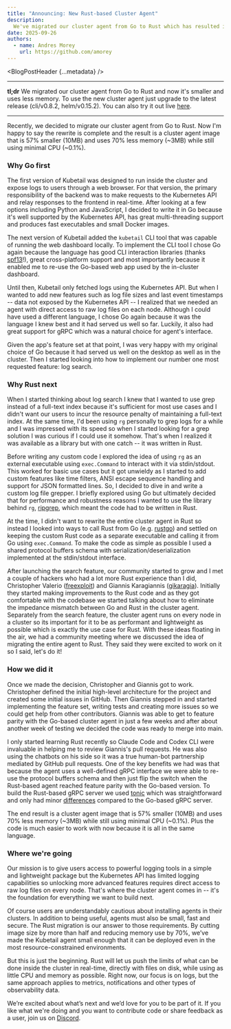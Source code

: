 ```yaml
---
title: "Announcing: New Rust-based Cluster Agent"
description:
  We've migrated our cluster agent from Go to Rust which has resulted in a 57% decrease in image size (10MB) and a 70% decrease in memory (~3MB). It's also easier to develop with now because there's no impedence mismatch between the gRPC server code and the Rust-based RipGrep library we use for search internally.
date: 2025-09-26
authors:
  - name: Andres Morey
    url: https://github.com/amorey
---
```



<BlogPostHeader {...metadata} />

---

**tl;dr** We migrated our cluster agent from Go to Rust and now it's smaller and uses less memory. To use the new cluster agent just upgrade to the latest release (cli/v0.8.2, helm/v0.15.2). You can also try it out live [here](https://www.kubetail.com/demo).

---

Recently, we decided to migrate our cluster agent from Go to Rust. Now I'm happy to say the rewrite is complete and the result is a cluster agent image that is 57% smaller (10MB) and uses 70% less memory (~3MB) while still using minimal CPU (~0.1%).

### Why Go first

The first version of Kubetail was designed to run inside the cluster and expose logs to users through a web browser. For that version, the primary responsibility of the backend was to make requests to the Kubernetes API and relay responses to the frontend in real-time. After looking at a few options including Python and JavaScript, I decided to write it in Go because it's well supported by the Kubernetes API, has great multi-threading support and produces fast executables and small Docker images.

The next version of Kubetail added the `kubetail` CLI tool that was capable of running the web dashboard locally. To implement the CLI tool I chose Go again because the language has good CLI interaction libraries (thanks [spf13](https://github.com/spf13)!), great cross-platform support and most importantly because it enabled me to re-use the Go-based web app used by the in-cluster dashboard.

Until then, Kubetail only fetched logs using the Kubernetes API. But when I wanted to add new features such as log file sizes and last event timestamps -- data not exposed by the Kubernetes API -- I realized that we needed an agent with direct access to raw log files on each node. Although I could have used a different language, I chose Go again because it was the language I knew best and it had served us well so far. Luckily, it also had great support for gRPC which was a natural choice for agent's interface.

Given the app's feature set at that point, I was very happy with my original choice of Go because it had served us well on the desktop as well as in the cluster. Then I started looking into how to implement our number one most requested feature: log search.

### Why Rust next

When I started thinking about log search I knew that I wanted to use grep instead of a full-text index because it's sufficient for most use cases and I didn't want our users to incur the resource penalty of maintaining a full-text index. At the same time, I'd been using `rg` personally to grep logs for a while and I was impressed with its speed so when I started looking for a grep solution I was curious if I could use it somehow. That's when I realized it was available as a library but with one catch -- it was written in Rust.

Before writing any custom code I explored the idea of using `rg` as an external executable using `exec.Command` to interact with it via stdin/stdout. This worked for basic use cases but it got unwieldy as I started to add custom features like time filters, ANSI escape sequence handling and support for JSON formatted lines. So, I decided to dive in and write a custom log file grepper. I briefly explored using Go but ultimately decided that for performance and robustness reasons I wanted to use the library behind `rg`, [ripgrep](https://github.com/BurntSushi/ripgrep), which meant the code had to be written in Rust.

At the time, I didn't want to rewrite the entire cluster agent in Rust so instead I looked into ways to call Rust from Go (e.g. [rustgo](https://words.filippo.io/rustgo/))
and settled on keeping the custom Rust code as a separate executable and calling it from Go using `exec.Command`. To make the code as simple as possible I used a shared protocol buffers schema with serialization/deserialization implemented at the stdin/stdout interface.

After launching the search feature, our community started to grow and I met a couple of hackers who had a lot more Rust experience than I did, Christopher Valerio ([freexploit](https://github.com/freexploit)) and Giannis Karagiannis ([gikaragia](https://github.com/gikaragia)). Initially they started making improvements to the Rust code and as they got comfortable with the codebase we started talking about how to eliminate the impedance mismatch between Go and Rust in the cluster agent. Separately from the search feature, the cluster agent runs on every node in a cluster so its important for it to be as performant and lightweight as possible which is exactly the use case for Rust. With these ideas floating in the air, we had a community meeting where we discussed the idea of migrating the entire agent to Rust. They said they were excited to work on it so I said, let's do it!

### How we did it

Once we made the decision, Christopher and Giannis got to work. Christopher defined the initial high-level architecture for the project and created some initial issues in GitHub. Then Giannis stepped in and started implementing the feature set, writing tests and creating more issues so we could get help from other contributors. Giannis was able to get to feature parity with the Go-based cluster agent in just a few weeks and after about another week of testing we decided the code was ready to merge into main.

I only started learning Rust recently so Claude Code and Codex CLI were invaluable in helping me to review Giannis's pull requests. He was also using the chatbots on his side so it was a true human-bot partnership mediated by GitHub pull requests. One of the key benefits we had was that because the agent uses a well-defined gRPC interface we were able to re-use the protocol buffers schema and then just flip the switch when the Rust-based agent reached feature parity with the Go-based version. To build the Rust-based gRPC server we used [tonic](https://github.com/hyperium/tonic) which was straightforward and only had minor [differences](https://github.com/kubetail-org/kubetail/pull/640) compared to the Go-based gRPC server.

The end result is a cluster agent image that is 57% smaller (10MB) and uses 70% less memory (~3MB) while still using minimal CPU (~0.1%). Plus the code is much easier to work with now because it is all in the same language.

### Where we're going

Our mission is to give users access to powerful logging tools in a simple and lightweight package but the Kubernetes API has limited logging capabilities so unlocking more advanced features requires direct access to raw log files on every node. That's where the cluster agent comes in -- it's the foundation for everything we want to build next.

Of course users are understandably cautious about installing agents in their clusters. In addition to being useful, agents must also be small, fast and secure. The Rust migration is our answer to those requirements. By cutting image size by more than half and reducing memory use by 70%, we’ve made the Kubetail agent small enough that it can be deployed even in the most resource-constrained environments.

But this is just the beginning. Rust will let us push the limits of what can be done inside the cluster in real-time, directly with files on disk, while using as little CPU and memory as possible. Right now, our focus is on logs, but the same approach applies to metrics, notifications and other types of observability data.

We’re excited about what’s next and we’d love for you to be part of it. If you like what we're doing and you want to contribute code or share feedback as a user, join us on [Discord](https://discord.gg/CmsmWAVkvX).
